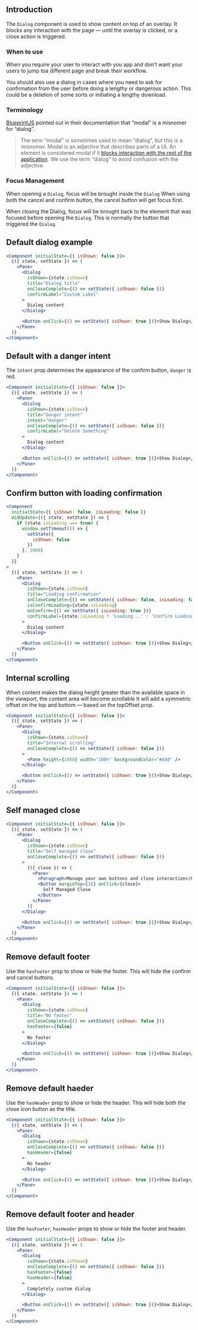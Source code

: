 
## Introduction

The `Dialog` component is used to show content on top of an overlay.
It blocks any interaction with the page — until the overlay is clicked, or a close action is triggered.

### When to use

When you require your user to interact with you app and
don’t want your users to jump toa different page and break their workflow.

You should also use a dialog in cases where you need to ask for confirmation
from the user before doing a lengthy or dangerous action.
This could be a deletion of some sorts or initiating a lengthy download.

### Terminology

[BlueprintJS](https://blueprintjs.com/docs/versions/2/#core/components/dialog) pointed out in their documentation that “modal” is a misnomer for “dialog”.

> The term “modal” is sometimes used to mean “dialog”, but this is a misnomer.
> Modal is an adjective that describes parts of a UI.
> An element is considered modal if it [blocks interaction with the rest of the application](https://en.wikipedia.org/wiki/Modal_window).
> We use the term “dialog” to avoid confusion with the adjective.


### Focus Management

When opening a `Dialog`, focus will be brought inside the `Dialog`
When using both the cancel and confirm button, the cancel button will get focus first.

When closing the Dialog, focus will be brought back to the element that was focused before opening the `Dialog`.
This is normally the button that triggered the `Dialog`.

## Default dialog example

```jsx
<Component initialState={{ isShown: false }}>
  {({ state, setState }) => (
    <Pane>
      <Dialog
        isShown={state.isShown}
        title="Dialog title"
        onCloseComplete={() => setState({ isShown: false })}
        confirmLabel="Custom Label"
      >
        Dialog content
      </Dialog>

      <Button onClick={() => setState({ isShown: true })}>Show Dialog</Button>
    </Pane>
  )}
</Component>
```

## Default with a danger intent

The `intent` prop determines the appearance of the confirm button, `danger` is red. 

```jsx
<Component initialState={{ isShown: false }}>
  {({ state, setState }) => (
    <Pane>
      <Dialog
        isShown={state.isShown}
        title="Danger intent"
        intent="danger"
        onCloseComplete={() => setState({ isShown: false })}
        confirmLabel="Delete Something"
      >
        Dialog content
      </Dialog>

      <Button onClick={() => setState({ isShown: true })}>Show Dialog</Button>
    </Pane>
  )}
</Component>
```

## Confirm button with loading confirmation

```jsx
<Component
  initialState={{ isShown: false, isLoading: false }}
  didUpdate={({ state, setState }) => {
    if (state.isLoading === true) {
      window.setTimeout(() => {
        setState({
          isShown: false
        })
      }, 2000)
    }
  }}
>
  {({ state, setState }) => (
    <Pane>
      <Dialog
        isShown={state.isShown}
        title="Loading confirmation"
        onCloseComplete={() => setState({ isShown: false, isLoading: false })}
        isConfirmLoading={state.isLoading}
        onConfirm={() => setState({ isLoading: true })}
        confirmLabel={state.isLoading ? 'Loading...' : 'Confirm Loading'}
      >
        Dialog content
      </Dialog>

      <Button onClick={() => setState({ isShown: true })}>Show Dialog</Button>
    </Pane>
  )}
</Component>
```

## Internal scrolling

When content makes the dialog height greater than the available space in the viewport,
the content area will become scrollable
It will add a symmetric offset on the top and bottom — based on the topOffset prop.

```jsx
<Component initialState={{ isShown: false }}>
  {({ state, setState }) => (
    <Pane>
      <Dialog
        isShown={state.isShown}
        title="Internal scrolling"
        onCloseComplete={() => setState({ isShown: false })}
      >
        <Pane height={1800} width="100%" backgroundColor="#ddd" />
      </Dialog>

      <Button onClick={() => setState({ isShown: true })}>Show Dialog</Button>
    </Pane>
  )}
</Component>
```

## Self managed close

```jsx
<Component initialState={{ isShown: false }}>
  {({ state, setState }) => (
    <Pane>
      <Dialog
        isShown={state.isShown}
        title="Self managed close"
        onCloseComplete={() => setState({ isShown: false })}
      >
        {({ close }) => (
          <Pane>
            <Paragraph>Manage your own buttons and close interaction</Paragraph>
            <Button marginTop={16} onClick={close}>
              Self Managed Close
            </Button>
          </Pane>
        )}
      </Dialog>

      <Button onClick={() => setState({ isShown: true })}>Show Dialog</Button>
    </Pane>
  )}
</Component>
```

## Remove default footer

Use the `hasFooter` prop to show or hide the footer.
This will hide the confirm and cancel buttons.

```jsx
<Component initialState={{ isShown: false }}>
  {({ state, setState }) => (
    <Pane>
      <Dialog
        isShown={state.isShown}
        title="No footer"
        onCloseComplete={() => setState({ isShown: false })}
        hasFooter={false}
      >
        No footer
      </Dialog>

      <Button onClick={() => setState({ isShown: true })}>Show Dialog</Button>
    </Pane>
  )}
</Component>
```

## Remove default haeder

Use the `hasHeader` prop to show or hide the header.
This will hide both the close icon button as the title.


```jsx
<Component initialState={{ isShown: false }}>
  {({ state, setState }) => (
    <Pane>
      <Dialog
        isShown={state.isShown}
        onCloseComplete={() => setState({ isShown: false })}
        hasHeader={false}
      >
        No header
      </Dialog>

      <Button onClick={() => setState({ isShown: true })}>Show Dialog</Button>
    </Pane>
  )}
</Component>
```

## Remove default footer and header

Use the `hasFooter`, `hasHeader` props to show or hide the footer and header.


```jsx
<Component initialState={{ isShown: false }}>
  {({ state, setState }) => (
    <Pane>
      <Dialog
        isShown={state.isShown}      
        onCloseComplete={() => setState({ isShown: false })}
        hasFooter={false}
        hasHeader={false}
      >
        Completely custom dialog
      </Dialog>

      <Button onClick={() => setState({ isShown: true })}>Show Dialog</Button>
    </Pane>
  )}
</Component>
```

<PropsTable of="Dialog" />
